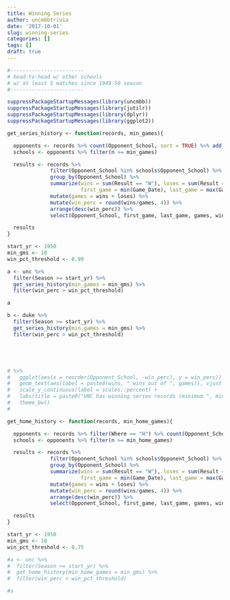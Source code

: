 ```yaml
---
title: Winning Series
author: uncmbbtrivia
date: '2017-10-01'
slug: winning-series
categories: []
tags: []
draft: true
---
```


```r
#------------------------
# head-to-head w/ other schools
# w/ at least 5 matches since 1949-50 season
#------------------------

suppressPackageStartupMessages(library(uncmbb))
suppressPackageStartupMessages(library(jutilr))
suppressPackageStartupMessages(library(dplyr))
suppressPackageStartupMessages(library(ggplot2))

get_series_history <- function(records, min_games){

  opponents <- records %>% count(Opponent_School, sort = TRUE) %>% add_percent(var = n)
  schools <- opponents %>% filter(n >= min_games)

  results <- records %>%
              filter(Opponent_School %in% schools$Opponent_School) %>%
              group_by(Opponent_School) %>%
              summarize(wins = sum(Result == "W"), loses = sum(Result == "L"),
                        first_game = min(Game_Date), last_game = max(Game_Date)) %>%
              mutate(games = wins + loses) %>%
              mutate(win_perc = round(wins/games, 4)) %>%
              arrange(desc(win_perc)) %>%
              select(Opponent_School, first_game, last_game, games, wins, loses, win_perc)

  results
}

start_yr <- 1950
min_gms <- 10
win_pct_threshold <- 0.99

a <- unc %>%
  filter(Season >= start_yr) %>%
  get_series_history(min_games = min_gms) %>%
  filter(win_perc > win_pct_threshold) 

a

b <- duke %>%
  filter(Season >= start_yr) %>%
  get_series_history(min_games = min_gms) %>%
  filter(win_perc > win_pct_threshold) 





# %>%
#   ggplot(aes(x = reorder(Opponent_School, -win_perc), y = win_perc)) + geom_bar(stat = "identity") + 
#   geom_text(aes(label = paste0(wins, " wins out of ", games)), vjust = -0.25) +
#   scale_y_continuous(label = scales::percent) +
#   labs(title = paste0("UNC has winning series records (minimum ", min_gms, " games) \nagainst these schools since ", start_yr, " season."), x = "Opponent", y = "Win %") +
#   theme_bw()
# 

get_home_history <- function(records, min_home_games){

  opponents <- records %>% filter(Where == "H") %>% count(Opponent_School, sort = TRUE) %>% add_percent(var = n)
  schools <- opponents %>% filter(n >= min_home_games)

  results <- records %>%
              filter(Opponent_School %in% schools$Opponent_School) %>%
              group_by(Opponent_School) %>%
              summarize(wins = sum(Result == "W"), loses = sum(Result == "L"),
                        first_game = min(Game_Date), last_game = max(Game_Date)) %>%
              mutate(games = wins + loses) %>%
              mutate(win_perc = round(wins/games, 4)) %>%
              arrange(desc(win_perc)) %>%
              select(Opponent_School, first_game, last_game, games, wins, loses, win_perc)

  results
}

start_yr <- 1950
min_gms <- 10
win_pct_threshold <- 0.75

#a <- unc %>%
#  filter(Season >= start_yr) %>%
#  get_home_history(min_home_games = min_gms) %>%
#  filter(win_perc > win_pct_threshold) 

#a

```